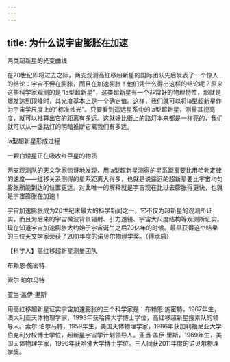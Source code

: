 ```yaml
---
---
---
```

title: 为什么说宇宙膨胀在加速
---




两类超新星的光变曲线



在20世纪即将过去之际，两支观测高红移超新星的国际团队先后发表了一个惊人的结论：宇宙不但在膨胀，而且在加速膨胀！他们凭什么得出这样的结论呢？原来这些科学家观测的是“Ia型超新星”，这类超新星有一个非常好的物理特性，那就是爆发达到顶峰时，其光度基本上是一个确定值。这样，我们就可以将Ia型超新星作为宇宙学尺度上的“标准烛光”。只要看到遥远星系中的Ia型超新星，测量其视亮度，就可以推算出它的距离有多远。这就好比街上的路灯本来都是一样亮的，我们就可以从一盏路灯的明暗推断它离我们有多远。

Ia型超新星形成过程



一颗白矮星正在吸收红巨星的物质



两支观测队的天文学家惊讶地发现，用Ia型超新星测得的星系距离要比用哈勃定律的速度——红移关系测得的星系距离大得多，也就是说遥远的超新星要比宇宙均匀膨胀所能到达的位置更远。对此唯一的解释就是宇宙现在比过去膨胀得更快，也就是宇宙膨胀在加速！

宇宙加速膨胀成为20世纪末最大的科学新闻之一，它不仅为超新星的观测所证实，而且为后来的宇宙微波背景辐射、引力透镜、宇宙大尺度结构等观测所证实。现在知道宇宙加速膨胀大约始于宇宙诞生之后70亿年的时候。最早获得这个结果的三位天文学家荣获了2011年度的诺贝尔物理学奖。（傅承启）





【科学人】高红移超新星测量团队

布赖恩·施密特



索尔·珀尔马特



亚当·盖伊·里斯





用高红移超新星证实宇宙加速膨胀的三个科学家是：布赖恩·施密特，1967年生，澳大利亚天体物理学家，1993年获哈佛大学博士学位，高红移超新星搜索队的领导人。索尔·珀尔马特，1959年生，美国天体物理学家，1986年获加利福尼亚大学伯克利分校博士学位，超新星宇宙学计划领导人。亚当·盖伊·里斯，1969年生，美国天体物理学家，1996年获哈佛大学博士学位。三人同获2011年度的诺贝尔物理学奖。